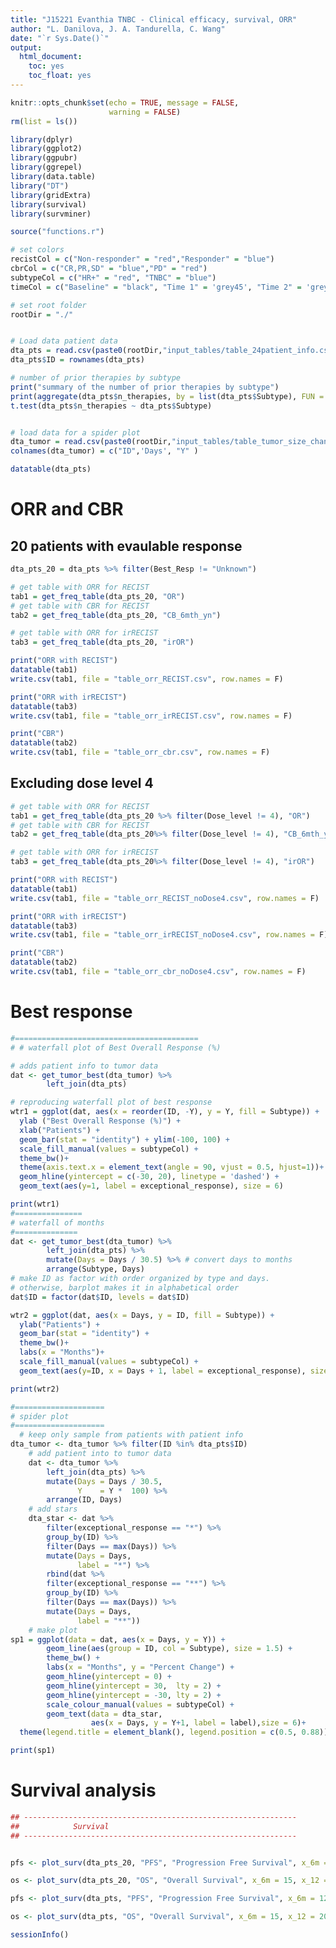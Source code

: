 ```yaml
---
title: "J15221 Evanthia TNBC - Clinical efficacy, survival, ORR"
author: "L. Danilova, J. A. Tandurella, C. Wang"
date: "`r Sys.Date()`"
output:
  html_document:
    toc: yes
    toc_float: yes
---
```


```r
knitr::opts_chunk$set(echo = TRUE, message = FALSE,
                      warning = FALSE)
rm(list = ls())

library(dplyr)
library(ggplot2)
library(ggpubr)
library(ggrepel)
library(data.table)
library("DT")
library(gridExtra)
library(survival)
library(survminer)

source("functions.r")

```


```r
# set colors
recistCol = c("Non-responder" = "red","Responder" = "blue")
cbrCol = c("CR,PR,SD" = "blue","PD" = "red")
subtypeCol = c("HR+" = "red", "TNBC" = "blue")
timeCol = c("Baseline" = "black", "Time 1" = 'grey45', "Time 2" = 'grey75')

# set root folder
rootDir = "./"


# Load data patient data
dta_pts = read.csv(paste0(rootDir,"input_tables/table_24patient_info.csv"), row.names = 1)
dta_pts$ID = rownames(dta_pts)

# number of prior therapies by subtype
print("summary of the number of prior therapies by subtype")
print(aggregate(dta_pts$n_therapies, by = list(dta_pts$Subtype), FUN = summary))
t.test(dta_pts$n_therapies ~ dta_pts$Subtype)


# load data for a spider plot
dta_tumor = read.csv(paste0(rootDir,"input_tables/table_tumor_size_change.csv"))
colnames(dta_tumor) = c("ID",'Days', "Y" )

datatable(dta_pts)

```


# ORR and CBR
## 20 patients with evaulable response

```r
dta_pts_20 = dta_pts %>% filter(Best_Resp != "Unknown")

# get table with ORR for RECIST
tab1 = get_freq_table(dta_pts_20, "OR")
# get table with CBR for RECIST
tab2 = get_freq_table(dta_pts_20, "CB_6mth_yn")

# get table with ORR for irRECIST
tab3 = get_freq_table(dta_pts_20, "irOR")

print("ORR with RECIST")
datatable(tab1)
write.csv(tab1, file = "table_orr_RECIST.csv", row.names = F)

print("ORR with irRECIST")
datatable(tab3)
write.csv(tab1, file = "table_orr_irRECIST.csv", row.names = F)

print("CBR")
datatable(tab2)
write.csv(tab1, file = "table_orr_cbr.csv", row.names = F)

```

## Excluding dose level 4

```r
# get table with ORR for RECIST
tab1 = get_freq_table(dta_pts_20 %>% filter(Dose_level != 4), "OR")
# get table with CBR for RECIST
tab2 = get_freq_table(dta_pts_20%>% filter(Dose_level != 4), "CB_6mth_yn")

# get table with ORR for irRECIST
tab3 = get_freq_table(dta_pts_20%>% filter(Dose_level != 4), "irOR")

print("ORR with RECIST")
datatable(tab1)
write.csv(tab1, file = "table_orr_RECIST_noDose4.csv", row.names = F)

print("ORR with irRECIST")
datatable(tab3)
write.csv(tab1, file = "table_orr_irRECIST_noDose4.csv", row.names = F)

print("CBR")
datatable(tab2)
write.csv(tab1, file = "table_orr_cbr_noDose4.csv", row.names = F)

```

# Best response


```r


#=========================================
# # waterfall plot of Best Overall Response (%)

# adds patient info to tumor data
dat <- get_tumor_best(dta_tumor) %>%
        left_join(dta_pts)

# reproducing waterfall plot of best response
wtr1 = ggplot(dat, aes(x = reorder(ID, -Y), y = Y, fill = Subtype)) +
  ylab ("Best Overall Response (%)") +
  xlab("Patients") +
  geom_bar(stat = "identity") + ylim(-100, 100) +
  scale_fill_manual(values = subtypeCol) +
  theme_bw()+
  theme(axis.text.x = element_text(angle = 90, vjust = 0.5, hjust=1))+
  geom_hline(yintercept = c(-30, 20), linetype = 'dashed') +
  geom_text(aes(y=1, label = exceptional_response), size = 6)

print(wtr1)
#===============
# waterfall of months
#==============
dat <- get_tumor_best(dta_tumor) %>%
        left_join(dta_pts) %>%
        mutate(Days = Days / 30.5) %>% # convert days to months
        arrange(Subtype, Days)
# make ID as factor with order organized by type and days. 
# otherwise, barplot makes it in alphabetical order
dat$ID = factor(dat$ID, levels = dat$ID)

wtr2 = ggplot(dat, aes(x = Days, y = ID, fill = Subtype)) +
  ylab("Patients") +
  geom_bar(stat = "identity") +
  theme_bw()+
  labs(x = "Months")+
  scale_fill_manual(values = subtypeCol) +
  geom_text(aes(y=ID, x = Days + 1, label = exceptional_response), size = 6)

print(wtr2)

#====================
# spider plot
#====================
  # keep only sample from patients with patient info
dta_tumor <- dta_tumor %>% filter(ID %in% dta_pts$ID)
    # add patient into to tumor data
    dat <- dta_tumor %>%
        left_join(dta_pts) %>%
        mutate(Days = Days / 30.5,
               Y    = Y *  100) %>%
        arrange(ID, Days)
    # add stars
    dta_star <- dat %>%
        filter(exceptional_response == "*") %>%
        group_by(ID) %>%
        filter(Days == max(Days)) %>%
        mutate(Days = Days,
               label = "*") %>% 
        rbind(dat %>%
        filter(exceptional_response == "**") %>%
        group_by(ID) %>%
        filter(Days == max(Days)) %>%
        mutate(Days = Days,
               label = "**"))
    # make plot
sp1 = ggplot(data = dat, aes(x = Days, y = Y)) +
        geom_line(aes(group = ID, col = Subtype), size = 1.5) +
        theme_bw() +
        labs(x = "Months", y = "Percent Change") +
        geom_hline(yintercept = 0) +
        geom_hline(yintercept = 30,  lty = 2) +
        geom_hline(yintercept = -30, lty = 2) +
        scale_colour_manual(values = subtypeCol) +
        geom_text(data = dta_star,
                  aes(x = Days, y = Y+1, label = label),size = 6)+
  theme(legend.title = element_blank(), legend.position = c(0.5, 0.88))

print(sp1)


```


# Survival analysis

```r

## -------------------------------------------------------------
##            Survival
## -------------------------------------------------------------


pfs <- plot_surv(dta_pts_20, "PFS", "Progression Free Survival", x_6m = 12, xlim = 50, xtext = 35, add6m = T)

os <- plot_surv(dta_pts_20, "OS", "Overall Survival", x_6m = 15, x_12 = 20, add6m = T)

pfs <- plot_surv(dta_pts, "PFS", "Progression Free Survival", x_6m = 12, xlim = 50, xtext = 35)

os <- plot_surv(dta_pts, "OS", "Overall Survival", x_6m = 15, x_12 = 20)

```

```r
sessionInfo()
```